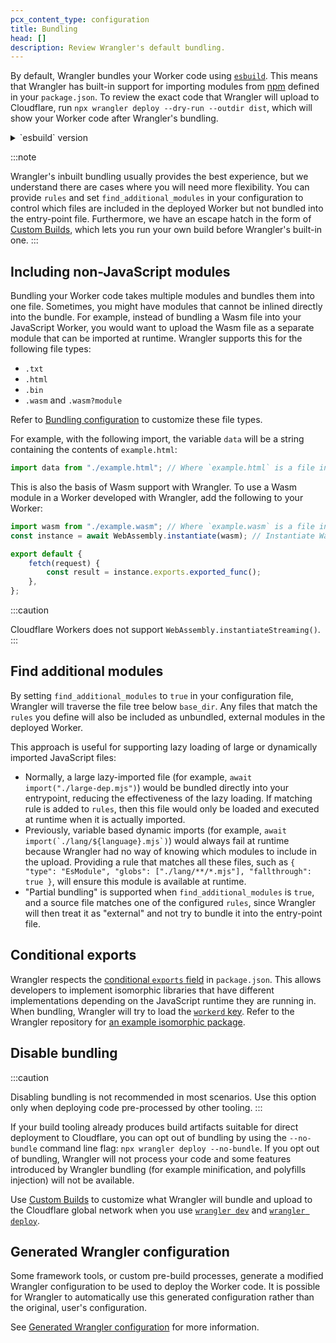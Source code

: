 ```yaml
---
pcx_content_type: configuration
title: Bundling
head: []
description: Review Wrangler's default bundling.
---
```


By default, Wrangler bundles your Worker code using [`esbuild`](https://esbuild.github.io/). This means that Wrangler has built-in support for importing modules from [npm](https://www.npmjs.com/) defined in your `package.json`. To review the exact code that Wrangler will upload to Cloudflare, run `npx wrangler deploy --dry-run --outdir dist`, which will show your Worker code after Wrangler's bundling.

<details>
<summary>`esbuild` version</summary>

Wrangler uses `esbuild`. We periodically update the `esbuild` version included with Wrangler, and since `esbuild` is a pre-1.0.0 tool, this may sometimes include breaking changes to how bundling works. In particular, we may bump the `esbuild` version in a Wrangler minor version.

</details>

:::note

Wrangler's inbuilt bundling usually provides the best experience, but we understand there are cases where you will need more flexibility.
You can provide `rules` and set `find_additional_modules` in your configuration to control which files are included in the deployed Worker but not bundled into the entry-point file.
Furthermore, we have an escape hatch in the form of [Custom Builds](/workers/wrangler/custom-builds/), which lets you run your own build before Wrangler's built-in one.
:::

## Including non-JavaScript modules

Bundling your Worker code takes multiple modules and bundles them into one file.
Sometimes, you might have modules that cannot be inlined directly into the bundle.
For example, instead of bundling a Wasm file into your JavaScript Worker, you would want to upload the Wasm file as a separate module that can be imported at runtime.
Wrangler supports this for the following file types:

- `.txt`
- `.html`
- `.bin`
- `.wasm` and `.wasm?module`

Refer to [Bundling configuration](/workers/wrangler/configuration/#bundling) to customize these file types.

For example, with the following import, the variable `data` will be a string containing the contents of `example.html`:

```js
import data from "./example.html"; // Where `example.html` is a file in your local directory
```

This is also the basis of Wasm support with Wrangler. To use a Wasm module in a Worker developed with Wrangler, add the following to your Worker:

```js
import wasm from "./example.wasm"; // Where `example.wasm` is a file in your local directory
const instance = await WebAssembly.instantiate(wasm); // Instantiate Wasm modules in global scope, not within the fetch() handler

export default {
	fetch(request) {
		const result = instance.exports.exported_func();
	},
};
```

:::caution

Cloudflare Workers does not support `WebAssembly.instantiateStreaming()`.
:::

## Find additional modules

By setting `find_additional_modules` to `true` in your configuration file, Wrangler will traverse the file tree below `base_dir`.
Any files that match the `rules` you define will also be included as unbundled, external modules in the deployed Worker.

This approach is useful for supporting lazy loading of large or dynamically imported JavaScript files:

- Normally, a large lazy-imported file (for example, `await import("./large-dep.mjs")`) would be bundled directly into your entrypoint, reducing the effectiveness of the lazy loading.
  If matching rule is added to `rules`, then this file would only be loaded and executed at runtime when it is actually imported.
- Previously, variable based dynamic imports (for example, ``await import(`./lang/${language}.mjs`)``) would always fail at runtime because Wrangler had no way of knowing which modules to include in the upload.
  Providing a rule that matches all these files, such as `{ "type": "EsModule", "globs": ["./lang/**/*.mjs"], "fallthrough": true }`, will ensure this module is available at runtime.
- "Partial bundling" is supported when `find_additional_modules` is `true`, and a source file matches one of the configured `rules`, since Wrangler will then treat it as "external" and not try to bundle it into the entry-point file.

## Conditional exports

Wrangler respects the [conditional `exports` field](https://nodejs.org/api/packages.html#conditional-exports) in `package.json`. This allows developers to implement isomorphic libraries that have different implementations depending on the JavaScript runtime they are running in. When bundling, Wrangler will try to load the [`workerd` key](https://runtime-keys.proposal.wintercg.org/#workerd). Refer to the Wrangler repository for [an example isomorphic package](https://github.com/cloudflare/workers-sdk/tree/main/fixtures/isomorphic-random-example).

## Disable bundling

:::caution

Disabling bundling is not recommended in most scenarios. Use this option only when deploying code pre-processed by other tooling.
:::

If your build tooling already produces build artifacts suitable for direct deployment to Cloudflare, you can opt out of bundling by using the `--no-bundle` command line flag: `npx wrangler deploy --no-bundle`. If you opt out of bundling, Wrangler will not process your code and some features introduced by Wrangler bundling (for example minification, and polyfills injection) will not be available.

Use [Custom Builds](/workers/wrangler/custom-builds/) to customize what Wrangler will bundle and upload to the Cloudflare global network when you use [`wrangler dev`](/workers/wrangler/commands/#dev) and [`wrangler deploy`](/workers/wrangler/commands/#deploy).

## Generated Wrangler configuration

Some framework tools, or custom pre-build processes, generate a modified Wrangler configuration to be used to deploy the Worker code.
It is possible for Wrangler to automatically use this generated configuration rather than the original, user's configuration.

See [Generated Wrangler configuration](/workers/wrangler/configuration/#generated-wrangler-configuration) for more information.
